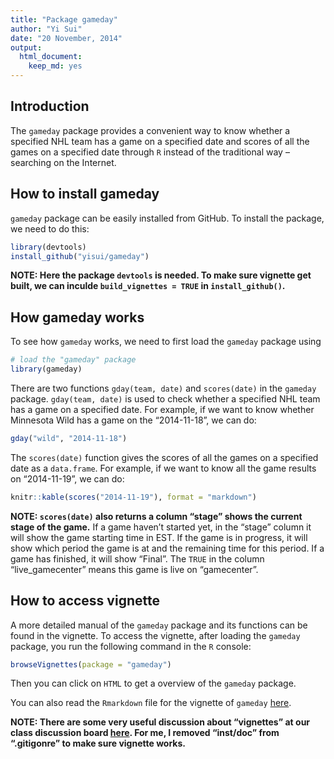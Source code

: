 ```yaml
---
title: "Package gameday"
author: "Yi Sui"
date: "20 November, 2014"
output:
  html_document:
    keep_md: yes
---
```


## Introduction

The `gameday` package provides a convenient way to know whether a specified NHL team has a 
game on a specified date and scores of all the games on a specified date through `R` 
instead of the traditional way -- searching on the Internet.

## How to install gameday

`gameday` package can be easily installed from GitHub. To install the package,
we need to do this:
```r
library(devtools)
install_github("yisui/gameday")
```

__NOTE: Here the package `devtools` is needed. To make sure vignette get built, we can 
inculde `build_vignettes = TRUE` in `install_github()`.__

## How gameday works

To see how `gameday` works, we need to first load the `gameday` package using
```r
# load the "gameday" package 
library(gameday)
```

There are two functions `gday(team, date)` and `scores(date)` in the `gameday` package. 
`gday(team, date)` is used to check whether a specified NHL team has a 
game on a specified date. For example, if we want to know whether Minnesota Wild has a 
game on the "2014-11-18", we can do:
```r
gday("wild", "2014-11-18")
```

The `scores(date)` function gives the scores of all the games 
on a specified date as a `data.frame`. For example, if we want to know all the game 
results on "2014-11-19", we can do:
```r
knitr::kable(scores("2014-11-19"), format = "markdown")
```

__NOTE: `scores(date)` also returns a column "stage" shows the current 
stage of the game.__ If a game haven't 
started yet, in the "stage" column it will show the game starting time in EST. If the 
game is in progress, it will show which period the game is at and the remaining time for
this period. If a game has finished, it will show "Final". The `TRUE` in the column 
"live_gamecenter" means this game is live on "gamecenter".


## How to access vignette

A more detailed manual of the `gameday` package and its functions can be found in the 
vignette. To access the vignette, after loading the `gameday` package, you run the 
following command in the `R` console:
```r
browseVignettes(package = "gameday")
```

Then you can click on `HTML` to get a overview of the `gameday` package.

You can also read the `Rmarkdown` file for the vignette of `gameday` [here](https://github.com/yisui/gameday/blob/master/vignettes/overview.Rmd).

__NOTE: There are some very useful discussion about "vignettes" at our class discussion 
board [here](https://github.com/STAT545-UBC/Discussion/issues/68). For me, I removed 
"inst/doc" from ".gitigonre" to make sure vignette works.__ 
